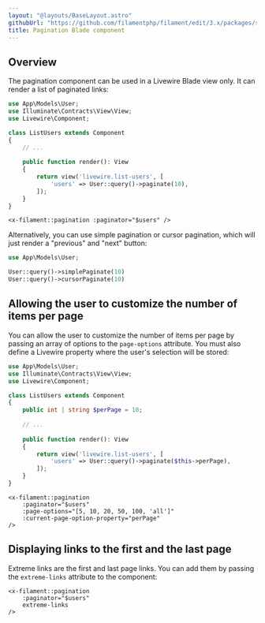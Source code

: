 ```yaml
---
layout: "@layouts/BaseLayout.astro"
githubUrl: "https://github.com/filamentphp/filament/edit/3.x/packages/support/docs/09-blade-components/02-pagination.md"
title: Pagination Blade component
---
```


## Overview

The pagination component can be used in a Livewire Blade view only. It can render a list of paginated links:

```php
use App\Models\User;
use Illuminate\Contracts\View\View;
use Livewire\Component;

class ListUsers extends Component
{
    // ...
    
    public function render(): View
    {
        return view('livewire.list-users', [
            'users' => User::query()->paginate(10),
        ]);
    }
}
```

```blade
<x-filament::pagination :paginator="$users" />
```

Alternatively, you can use simple pagination or cursor pagination, which will just render a "previous" and "next" button:

```php
use App\Models\User;

User::query()->simplePaginate(10)
User::query()->cursorPaginate(10)
```

## Allowing the user to customize the number of items per page

You can allow the user to customize the number of items per page by passing an array of options to the `page-options` attribute. You must also define a Livewire property where the user's selection will be stored:

```php
use App\Models\User;
use Illuminate\Contracts\View\View;
use Livewire\Component;

class ListUsers extends Component
{
    public int | string $perPage = 10;
    
    // ...
    
    public function render(): View
    {
        return view('livewire.list-users', [
            'users' => User::query()->paginate($this->perPage),
        ]);
    }
}
```

```blade
<x-filament::pagination
    :paginator="$users"
    :page-options="[5, 10, 20, 50, 100, 'all']"
    :current-page-option-property="perPage"
/>
```

## Displaying links to the first and the last page

Extreme links are the first and last page links. You can add them by passing the `extreme-links` attribute to the component:

```blade
<x-filament::pagination
    :paginator="$users"
    extreme-links
/>
```
